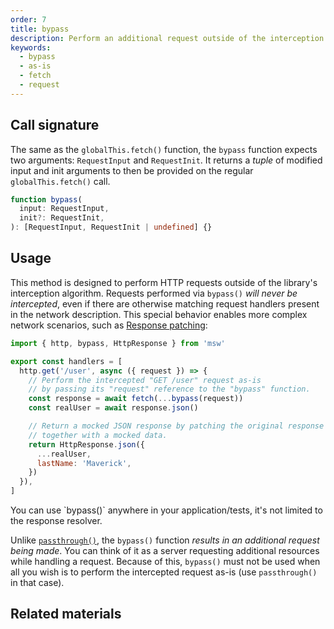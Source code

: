 ```yaml
---
order: 7
title: bypass
description: Perform an additional request outside of the interception algorithm.
keywords:
  - bypass
  - as-is
  - fetch
  - request
---
```


## Call signature

The same as the `globalThis.fetch()` function, the `bypass` function expects two arguments: `RequestInput` and `RequestInit`. It returns a _tuple_ of modified input and init arguments to then be provided on the regular `globalThis.fetch()` call.

```ts
function bypass(
  input: RequestInput,
  init?: RequestInit,
): [RequestInput, RequestInit | undefined] {}
```


<PageCard
  icon={CodeBracketSquareIcon}
  url="https://github.com/mswjs/msw/tree/main/src/core/bypass.ts"
  title="bypass.ts"
  description="Source code for the `bypass` namespace."
/>

## Usage

This method is designed to perform HTTP requests outside of the library's interception algorithm. Requests performed via `bypass()` _will never be intercepted_, even if there are otherwise matching request handlers present in the network description. This special behavior enables more complex network scenarios, such as [Response patching](/docs/recipes/response-patching):

```js /bypass/1,3 {7}
import { http, bypass, HttpResponse } from 'msw'

export const handlers = [
  http.get('/user', async ({ request }) => {
    // Perform the intercepted "GET /user" request as-is
    // by passing its "request" reference to the "bypass" function.
    const response = await fetch(...bypass(request))
    const realUser = await response.json()

    // Return a mocked JSON response by patching the original response
    // together with a mocked data.
    return HttpResponse.json({
      ...realUser,
      lastName: 'Maverick',
    })
  }),
]
```


<Info>
  You can use `bypass()` anywhere in your application/tests, it's not limited to
  the response resolver.
</Info>

Unlike [`passthrough()`](/docs/api/passthrough), the `bypass()` function _results in an additional request being made_. You can think of it as a server requesting additional resources while handling a request. Because of this, `bypass()` must not be used when all you wish is to perform the intercepted request as-is (use `passthrough()` in that case).

## Related materials


<div className="md:grid md:grid-cols-2 md:gap-x-5">
  <PageCard
    icon={CubeTransparentIcon}
    url="/docs/api/passthrough"
    title="passthrough"
    description="Perform an additional request outside of the interception algorithm."
  />
  <PageCard
    icon={BeakerIcon}
    url="/docs/recipes/response-patching"
    title="Response patching"
    description="Combine original and mocked responses."
  />
</div>
